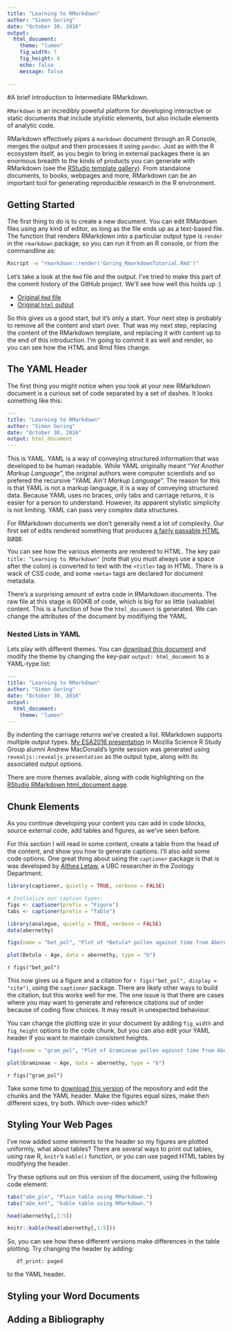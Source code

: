 ```yaml
---
title: "Learning to RMarkdown"
author: "Simon Goring"
date: "October 30, 2016"
output: 
  html_document:
    theme: "lumen"
    fig_width: 7
    fig_height: 4
    echo: false
    message: false
    
---
```


#A brief introduction to Intermediate RMarkdown.

`RMarkdown` is an incredibly poweful platform for developing interactive or static documents that include stylistic elements, but also include elements of analytic code.

RMarkdown effectively pipes a `markdown` document through an R Console, merges the output and then processes it using `pandoc`.  Just as with the R ecosystem itself, as you begin to bring in external packages there is an enormous breadth to the kinds of products you can generate with RMarkdown (see the [RStudio template gallery](http://rmarkdown.rstudio.com/gallery.html)).  From standalone documents, to books, webpages and more, RMarkdown can be an important tool for generating reproducible research in the R environment.

## Getting Started

The first thing to do is to create a new document.  You can edit RMardown files using any kind of editor, as long as the file ends up as a text-based file.  The function that renders RMarkdown into a particular output type is `render` in the `rmarkdown` package, so you can run it from an R console, or from the commandline as:

```bash
Rscript -e "rmarkdown::render('Goring_RmarkdownTutorial.Rmd')"
```

Let's take a look at the `Rmd` file and the output.  I've tried to make this part of the commit history of the GitHub project.  We'll see how well this holds up :)

* [Original `Rmd` file](https://github.com/SimonGoring/LearningToRMarkdown/blob/6d1968dcd4e49c1a2e884813b4c1b9ad5e62a005/Goring_RMarkdownTutorial.Rmd)
* [Original `html` output](http://htmlpreview.github.io/?https://github.com/SimonGoring/LearningToRMarkdown/blob/6d1968dcd4e49c1a2e884813b4c1b9ad5e62a005/Goring_RMarkdownTutorial.html)

So this gives us a good start, but it's only a start.  Your next step is probably to remove all the content and start over.  That was my next step, replacing the content of the RMarkdown template, and replacing it with content up to the end of this introduction.  I'm going to commit it as well and render, so you can see how the HTML and Rmd files change.

## The YAML Header

The first thing you might notice when you look at your new RMarkdown document is a curious set of code separated by a set of dashes.  It looks something like this:

```yaml
---
title: "Learning to RMarkdown"
author: "Simon Goring"
date: "October 30, 2016"
output: html_document
---
```

This is YAML.  YAML is a way of conveying structured information that was developed to be human readable.  While YAML originally meant "*Yet Another Markup Language*", the original authors were computer scientists and so prefered the recursive "*YAML Ain't Markup Language*".  The reason for this is that YAML is not a markup language, it is a way of conveying structured data.  Because YAML uses no braces, only tabs and carriage returns, it is easier for a person to understand.  However, its apparent stylistic simplicity is not limiting.  YAML can pass very complex data structures.

For RMarkdown documents we don't generally need a lot of complexity.  Our first set of edits rendered something that produces [a fairly passable HTML page](http://htmlpreview.github.io/?https://github.com/SimonGoring/LearningToRMarkdown/blob/b88f2cf7bf99612a90ab56769f63396190513108/Goring_RMarkdownTutorial.html).

You can see how the various elements are rendered to HTML.  The key pair `title: "Learning to RMarkdown"` (note that you must always use a space after the colon) is converted to text with the `<title>` tag in HTML.  There is a wack of CSS code, and some `<meta>` tags are declared for document metadata.

There's a surprising amount of extra code in RMarkdown documents.  The raw file at this stage is 600KB of code, which is big for so little (valuable) content.  This is a function of how the `html_document` is generated.  We can change the attributes of the document by modifiying the YAML.

### Nested Lists in YAML

Lets play with different themes.  You can [download this document](https://raw.githubusercontent.com/SimonGoring/LearningToRMarkdown/9e7eecb541e95787aece7ffd62baf840370d2aba/Goring_RMarkdownTutorial.Rmd) and modify the theme by changing the key-pair `output: html_document` to a YAML-type list:

```yaml
---
title: "Learning to RMarkdown"
author: "Simon Goring"
date: "October 30, 2016"
output:
  html_document:
    theme: "lumen"
---
```

By indenting the carriage returns we've created a list.  RMarkdown supports multiple output types.  [My ESA2016 presentation](http://htmlpreview.github.io/?https://github.com/SimonGoring/Hacking_Disciplines-ESA2016_IGN5-4/blob/master/Goring_HackingDisciplines.html) in Mozilla Science R Study Group alumni Andrew MacDonald's Ignite session was generated using `revealjs::revealjs_presentation` as the output type, along with its associated output options.

There are more themes available, along with code highlighting on the [RStudio RMarkdown html_document page](http://rmarkdown.rstudio.com/html_document_format.html#appearance_and_style).

## Chunk Elements

As you continue developing your content you can add in code blocks, source external code, add tables and figures, as we've seen before.

For this section I will read in some content, create a table from the head of the content, and show you how to generate captions.  I'll also add some code options.  One great thing about using the `captioner` package is that is was developed by [Althea Letaw](https://github.com/adletaw), a UBC researcher in the Zoology Department.

```r
library(captioner, quietly = TRUE, verbose = FALSE)

# Initialize our caption types:
figs <- captioner(prefix = "Figure")
tabs <- captioner(prefix = "Table")

library(analogue, quietly = TRUE, verbose = FALSE)
data(abernethy)

figs(name = "bet_pol", "Plot of *Betula* pollen against time from Abernethy Forest in Scotland.")

plot(Betula ~ Age, data = abernethy, type = "b")

```

`r figs("bet_pol")`

This now gives us a figure and a citation for `r figs("bet_pol", display = "cite")`, using the `captioner` package.  There are likely other ways to build the citation, but this works well for me.  The one issue is that there are cases where you may want to generate and reference citations out of order because of coding flow choices.  It may result in unexpected behaviour.

You can change the plotting size in your document by adding `fig_width` and `fig_height` options to the code chunk, but you can also edit your YAML header if you want to maintain consistent heights.

```r
figs(name = "gram_pol", "Plot of Gramineae pollen against time from Abernethy Forest in Scotland.")

plot(Gramineae ~ Age, data = abernethy, type = "b")

```

`r figs("gram_pol")`

Take some time to [download this version](https://github.com/SimonGoring/LearningToRMarkdown/blob/cfbac5f5ec541fbfc8dbff1bc1d9b3c811f38200/Goring_RMarkdownTutorial.Rmd) of the repository and edit the chunks and the YAML header.  Make the figures equal sizes, make then different sizes, try both.  Which over-rides which?

## Styling Your Web Pages

I've now added some elements to the header so my figures are plotted uniformly, what about tables?  There are several ways to print out tables, using raw R, `knitr`'s `kable()` function, or you can use paged HTML tables by modifying the header.

Try these options out on this version of the document, using the following code element:

```r
tabs("abe_pln", "Plain table using RMarkdown.")
tabs("abe_knt", "kable table using RMarkdown.")
```

```r

head(abernethy[,1:5])

knitr::kable(head(abernethy[,1:5]))
```

So, you can see how these different versions make differences in the table plotting.  Try changing the header by adding:

```
   df_print: paged
```

to the YAML header.

## Styling your Word Documents

## Adding a Bibliography

